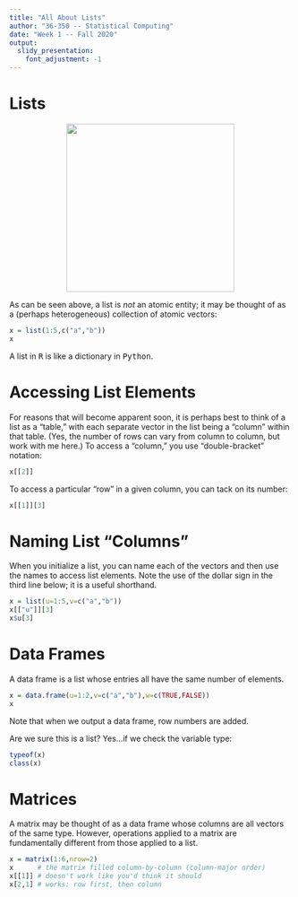 ```yaml
---
title: "All About Lists"
author: "36-350 -- Statistical Computing"
date: "Week 1 -- Fall 2020"
output: 
  slidy_presentation:
    font_adjustment: -1
---
```


Lists
===

<center>![](http://www.stat.cmu.edu/~pfreeman/vectors.png){width=300px}</center>

As can be seen above, a list is <i>not</i> an atomic entity; it may be thought
of as a (perhaps heterogeneous) collection of atomic vectors:
```r
x = list(1:5,c("a","b"))
x
```

A list in <tt>R</tt> is like a dictionary in <tt>Python</tt>.

Accessing List Elements
===

For reasons that will become apparent soon, it is perhaps best to think of a list as a "table," with
each separate vector in the list being a "column" within that table. (Yes, the number of rows can vary
from column to column, but work with me here.) To access a "column," you use "double-bracket" notation:
```r
x[[2]]
```

To access a particular "row" in a given column, you can tack on its number:
```r
x[[1]][3]
```

Naming List "Columns"
===

When you initialize a list, you can name each of the vectors and then use the names to access list
elements. Note the use of the dollar sign in the third line below; it is a useful shorthand.
```r
x = list(u=1:5,v=c("a","b"))
x[["u"]][3]
x$u[3]
```

Data Frames
===

A data frame is a list whose entries all have the same number of elements.
```r
x = data.frame(u=1:2,v=c("a","b"),w=c(TRUE,FALSE))
x
```
Note that when we output a data frame, row numbers are added.

Are we sure this is a list? Yes...if we check the variable type:
```r
typeof(x)
class(x)
```

Matrices
===

A matrix may be thought of as a data frame whose columns are all vectors of the same type. However, operations applied to a matrix are fundamentally different from those applied to a list.
```r
x = matrix(1:6,nrow=2)
x      # the matrix filled column-by-column (column-major order)
x[[1]] # doesn't work like you'd think it should
x[2,1] # works: row first, then column
```

